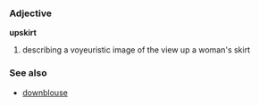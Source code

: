 {{eng}}
===Adjective===
'''upskirt'''
{{wikipedia}}
#describing a voyeuristic image of the view up a woman's skirt
===See also===
*[[downblouse]]